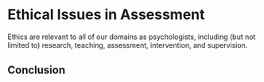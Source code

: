 # Ethical Issues in Assessment {#ethics}

Ethics are relevant to all of our domains as psychologists, including (but not limited to) research, teaching, assessment, intervention, and supervision. 

## Conclusion